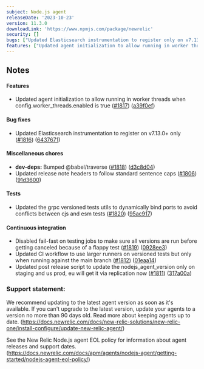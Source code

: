 ```yaml
---
subject: Node.js agent
releaseDate: '2023-10-23'
version: 11.3.0
downloadLink: 'https://www.npmjs.com/package/newrelic'
security: []
bugs: ["Updated Elasticsearch instrumentation to register only on v7.13.0+"]
features: ["Updated agent initialization to allow running in worker threads when config.worker_threads.enabled is true"]
---
```


## Notes

#### Features

* Updated agent initialization to allow running in worker threads when config.worker_threads.enabled is true ([#1817](https://github.com/newrelic/node-newrelic/pull/1817)) ([a39f0ef](https://github.com/newrelic/node-newrelic/commit/a39f0ef5ac670d03ab407b24e5aeccd8d5e8c680))

#### Bug fixes

* Updated Elasticsearch instrumentation to register on v7.13.0+ only ([#1816](https://github.com/newrelic/node-newrelic/pull/1816)) ([6437671](https://github.com/newrelic/node-newrelic/commit/6437671b921cd6bd73ed31180b0d62f62cc229a2))

#### Miscellaneous chores

* **dev-deps:** Bumped @babel/traverse ([#1818](https://github.com/newrelic/node-newrelic/pull/1818)) ([d3c8d04](https://github.com/newrelic/node-newrelic/commit/d3c8d04b74b7a84846609b744e3b4922136dbdd6))
* Updated release note headers to follow standard sentence caps ([#1806](https://github.com/newrelic/node-newrelic/pull/1806)) ([91d3600](https://github.com/newrelic/node-newrelic/commit/91d36009e0496af823cfbc3a4bdb2b32a97ba8c5))

#### Tests

* Updated the grpc versioned tests utils to dynamically bind ports to avoid conflicts between cjs and esm tests ([#1820](https://github.com/newrelic/node-newrelic/pull/1820)) ([95ac917](https://github.com/newrelic/node-newrelic/commit/95ac917da92575e178d8026bdc0badb08ba6fb83))

#### Continuous integration

* Disabled fail-fast on testing jobs to make sure all versions are run before getting canceled because of a flappy test ([#1819](https://github.com/newrelic/node-newrelic/pull/1819)) ([0928ee3](https://github.com/newrelic/node-newrelic/commit/0928ee3db82533e2386ad2bf4b87074b4f15f33b))
* Updated CI workflow to use larger runners on versioned tests but only when running against the main branch ([#1812](https://github.com/newrelic/node-newrelic/pull/1812)) ([01eaa14](https://github.com/newrelic/node-newrelic/commit/01eaa14c76a32966f6af8475e6ba6d4e00b03513))
* Updated post release script to update the nodejs_agent_version only on staging and us prod, eu will get it via replication now ([#1811](https://github.com/newrelic/node-newrelic/pull/1811)) ([317a00a](https://github.com/newrelic/node-newrelic/commit/317a00a9c160b52b053cb1f9f55292551c4c3428))


### Support statement:

We recommend updating to the latest agent version as soon as it's available. If you can't upgrade to the latest version, update your agents to a version no more than 90 days old. Read more about keeping agents up to date. (https://docs.newrelic.com/docs/new-relic-solutions/new-relic-one/install-configure/update-new-relic-agent/)

See the New Relic Node.js agent EOL policy for information about agent releases and support dates. (https://docs.newrelic.com/docs/apm/agents/nodejs-agent/getting-started/nodejs-agent-eol-policy/)
